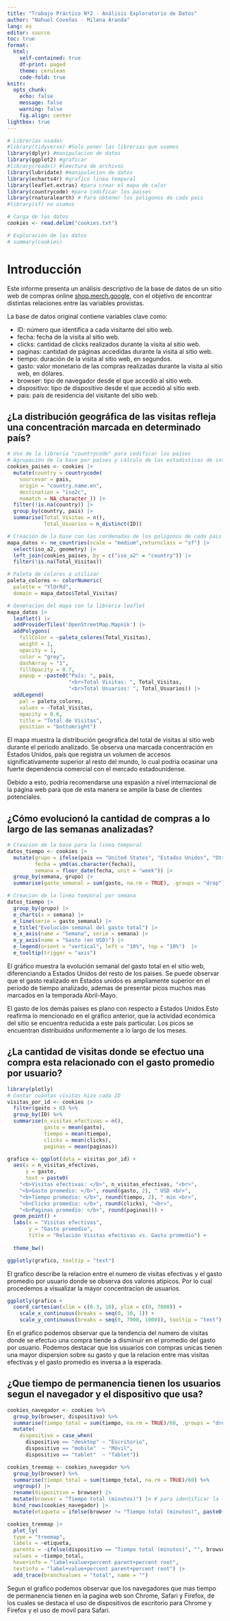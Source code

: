 ```yaml
---
title: "Trabajo Práctico Nº2 - Análisis Exploratorio de Datos"
author: "Nahuel Coveñas - Milena Aranda"
lang: es
editor: source
toc: true
format: 
  html:
    self-contained: true
    df-print: paged
    theme: cerulean
    code-fold: true
knitr:
  opts_chunk: 
    echo: false
    message: false
    warning: false
    fig.align: center
lightbox: true
---
```


```r
# Librerias usadas
#library(tidyverse) #Solo poner las librerias que usemos
library(dplyr) #manipulacion de datos
library(ggplot2) #graficar
#library(readxl) #leectura de archivos
library(lubridate) #manipulacion de datos
library(echarts4r) #grafico linea temporal
library(leaflet.extras) #para crear el mapa de calor
library(countrycode) #para codificar los paises
library(rnaturalearth) # Para obtener los poligonos de cada pais
#library(sf) no usamos

# Carga de los datos
cookies <- read.delim("cookies.txt")

# Exploración de los datos
# summary(cookies)
```
# Introducción

Este informe presenta un análisis descriptivo de la base de datos de un sitio web de compras online [shop.merch.google](https://shop.merch.google/), con el objetivo de encontrar distintas relaciones entre las variables provistas.

La base de datos original contiene variables clave como:

- ID: número que identifica a cada visitante del sitio web.
- fecha: fecha de la visita al sitio web.
- clicks: cantidad de clicks realizados durante la visita al sitio web.
- paginas: cantidad de páginas accedidas durante la visita al sitio web.
- tiempo: duración de la visita al sitio web, en segundos.
- gasto: valor monetario de las compras realizadas durante la visita al sitio web, en dólares.
- browser: tipo de navegador desde el que accedió al sitio web.
- dispositivo: tipo de dispositivo desde el que accedió al sitio web.
- pais: país de residencia del visitante del sitio web.

## ¿La distribución geográfica de las visitas refleja una concentración marcada en determinado país?

```r
# Uso de la librería "countrycode" para codificar los países
# Agrupación de la base por países y cálculo de las estadísticas de interés
cookies_paises <- cookies |> 
  mutate(country = countrycode(
    sourcevar = pais,
    origin = "country.name.en",
    destination = "iso2c",
    nomatch = NA_character_)) |> 
  filter(!is.na(country)) |> 
  group_by(country, pais) |> 
  summarise(Total_Visitas = n(),
            Total_Usuarios = n_distinct(ID))

# Creación de la base con las cordenadas de los poligonos de cada pais
mapa_datos <- ne_countries(scale = "medium",returnclass = "sf") |> 
  select(iso_a2, geometry) |> 
  left_join(cookies_paises, by = c("iso_a2" = "country")) |> 
  filter(!is.na(Total_Visitas))

# Paleta de colores a utilizar
paleta_colores <- colorNumeric(
  palette = "YlOrRd",
  domain = mapa_datos$Total_Visitas)

# Generacion del mapa con la libreria leaflet
mapa_datos |> 
  leaflet() |> 
  addProviderTiles('OpenStreetMap.Mapnik') |>
  addPolygons(
    fillColor = ~paleta_colores(Total_Visitas),
    weight = 1,
    opacity = 1,
    color = "grey",
    dashArray = "1",
    fillOpacity = 0.7,
    popup = ~paste0("País: ", pais, 
                    "<br>Total Visitas: ", Total_Visitas, 
                    "<br>Total Usuarios: ", Total_Usuarios)) |>
  addLegend(
    pal = paleta_colores,
    values = ~Total_Visitas,
    opacity = 0.6,
    title = "Total de Visitas",
    position = "bottomright")
```

El mapa muestra la distribución geográfica del total de visitas al sitio web durante el período analizado. Se observa una marcada concentración en Estados Unidos, país que registra un volumen de accesos significativamente superior al resto del mundo, lo cual podria ocasinar una fuerte dependencia comercial con el mercado estadounidense. 

Debido a esto, podría recomendarse una expasión a nivel internacional de la página web
para que de esta manera se amplie la base de clientes potenciales.

## ¿Cómo evolucionó la cantidad de compras a lo largo de las semanas analizadas?

```r
# Creacion de la base para la linea temporal
datos_tiempo <- cookies |>
  mutate(grupo = ifelse(pais == "United States", "Estados Unidos", "Otros"),
         fecha = ymd(as.character(fecha)),
         semana = floor_date(fecha, unit = "week")) |> 
  group_by(semana, grupo) |>
  summarise(gasto_semanal = sum(gasto, na.rm = TRUE), .groups = "drop")

# Creacion de la linea temporal por semana
datos_tiempo |> 
  group_by(grupo) |>  
  e_charts(x = semana) |>
  e_line(serie = gasto_semanal) |>
  e_title("Evolución semanal del gasto total") |> 
  e_x_axis(name = "Semana", serie = semana) |> 
  e_y_axis(name = "Gasto (en USD)") |> 
  e_legend(orient = "vertical", left = "10%", top = "10%")  |> 
  e_tooltip(trigger = "axis") 
```

El gráfico muestra la evolución semanal del gasto total en el sitio web, diferenciando a Estados Unidos del resto de los paises. 
Se puede observar que el gasto realizado en Estados unidos es ampliamente superior en el periodo de tiempo analizado, ademas de  presentar picos muchos mas marcados en la temporada Abril-Mayo.

El gasto de los demás paises es plano con respecto a Estados Unidos.Esto reafirma lo mencionado en el gráfico anterior, que la actividad económica del sitio se encuentra reducida a este país particular. Los picos se encuentran distribuidos uniformemente a lo largo de los meses. 

## ¿La cantidad de visitas donde se efectuo una compra esta relacionado con el gasto promedio por usuario?

```r
library(plotly) 
# Contar cuántas visitas hizo cada ID
visitas_por_id <- cookies |> 
  filter(gasto > 0) %>%
  group_by(ID) %>%
  summarise(n_visitas_efectivas = n(),
            gasto = mean(gasto),
            tiempo = mean(tiempo),
            clicks = mean(clicks),
            paginas = mean(paginas))

grafico <- ggplot(data = visitas_por_id) +
  aes(x = n_visitas_efectivas, 
      y = gasto,
      text = paste0(
    "<b>Visitas efectivas: </b>", n_visitas_efectivas, "<br>",
    "<b>Gasto promedio: </b>", round(gasto, 2), " USD <br>",
    "<b>Tiempo promedio: </b>", round(tiempo, 2), " min <br>",
    "<b>Clicks promedio: </b>", round(clicks), "<br>",
    "<b>Paginas promedio: </b>", round(paginas))) +
  geom_point() +
  labs(x = "Visitas efectivas",
       y = "Gasto promedio",
       title = "Relación Visitas efectivas vs. Gasto promedio") +
  
  theme_bw()

ggplotly(grafico, tooltip = "text")
```

El grafico describe la relacion entre el numero de visitas efectivas y el gasto promedio por usuario donde se observa dos valores atipicos. Por lo cual procedemos a visualizar la mayor concentracion de usuarios.

```r
ggplotly(grafico +
  coord_cartesian(xlim = c(0.3, 10), ylim = c(0, 7000)) +
    scale_x_continuous(breaks = seq(0, 10, 1)) +
    scale_y_continuous(breaks = seq(0, 7000, 1000)), tooltip = "text")
```

En el grafico podemos observar que la tendencia del numero de visitas donde se efectuo una compra tiende a disminuir en el promedio del gasto por usuario. Podemos destacar que los usuarios con compras unicas tienen una mayor dispersion sobre su gasto y que la relacion entre mas visitas efectivas y el gasto promedio es inversa a la esperada.

## ¿Que tiempo de permanencia tienen los usuarios segun el navegador y el dispositivo que usa?

```r
cookies_navegador <- cookies %>%
  group_by(browser, dispositivo) %>%
  summarise(tiempo_total = sum(tiempo, na.rm = TRUE)/60, .groups = "drop") |> 
  mutate(
    dispositivo = case_when(
      dispositivo == "desktop" ~ "Escritorio",
      dispositivo == "mobile"  ~ "Móvil",
      dispositivo == "tablet"  ~ "Tablet"))

cookies_treemap <- cookies_navegador %>%
  group_by(browser) %>%
  summarise(tiempo_total = sum(tiempo_total, na.rm = TRUE)/60) %>%
  ungroup() |> 
  rename(dispositivo = browser) |> 
  mutate(browser = "Tiempo total (minutos)") |> # para identificar la fila total
  bind_rows(cookies_navegador) |> 
  mutate(etiqueta = ifelse(browser != "Tiempo total (minutos)", paste0(dispositivo, " - ", browser), dispositivo))

cookies_treemap |> 
  plot_ly(
  type = "treemap",
  labels = ~etiqueta,
  parents = ~ifelse(dispositivo == "Tiempo total (minutos)", "", browser),
  values = ~tiempo_total,
  hoverinfo = "label+value+percent parent+percent root",
  textinfo = "label+value+percent parent+percent root") |> 
  add_trace(branchvalues = "total", name = "")

```

Segun el grafico podemos observar que los navegadores que mas tiempo de permanencia tienen en la pagina web son Chrome, Safari y Firefox, de los cuales se destaca el uso de dispositivos de escritorio para Chrome y Firefox y el uso de movil para Safari.







